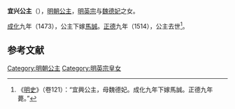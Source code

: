 {{東亞女性歷史人物
| 名稱=宜兴公主
| 身份=[[明朝|明朝]]公主
| 畫像=
| 說明=
| 姓=朱
| 名=
| 封爵=[[公主|公主]]
| 位號=
| 封號=宜兴公主
| 出生年=
| 逝世年=1514年
| 諡號=
| 墳墓=
| 父親=[[明英宗|明英宗]]
| 同胞兄弟=
| 母親=[[魏德妃|魏德妃]]
|}}

'''宜兴公主'''（{{Bd|？|3=1514年}}），[[明朝|明朝]][[公主|公主]]，[[明英宗|明英宗]]与[[魏德妃|魏德妃]]之女。

[[成化|成化]]九年（1473），公主下嫁[[馬誠|馬誠]]。[[正德_(明朝)|正德]]九年（1514），公主去世<ref>《[[明史|明史]]》（卷121）：“宜興公主，母魏德妃。成化九年下嫁馬誠。正德九年薨。”</ref>。

==参考文献==
<div class="references-small">
<references></references>
</div>

{{明朝人物小作品}}
[[Category:明朝公主|Category:明朝公主]]
[[Category:明英宗皇女|Category:明英宗皇女]]